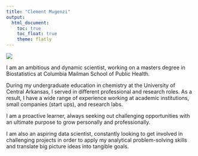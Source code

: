 ```yaml
---
title: "Clement Mugenzi"
output: 
  html_document:
    toc: true
    toc_float: true
    theme: flatly
---
```


![](images/clement.jpg)


I am an ambitious and dynamic scientist, working on a masters degree in Biostatistics at Columbia Mailman School of Public Health. 

During my undergraduate education in chemistry at the University of Central Arkansas, I served in different professional and research roles. As a result, I have a wide range of experience working at academic institutions, small companies (start ups), and research labs. 

I am a proactive learner, always seeking out challenging opportunities with an ultimate purpose to grow personally and professionally. 

I am also an aspiring data scientist, constantly looking to get involved in challenging projects in order to apply my analytical problem-solving skills and translate big picture ideas into tangible goals.



















